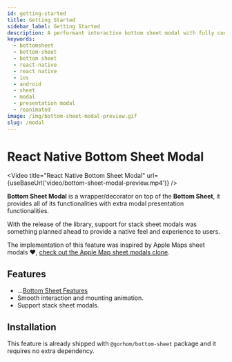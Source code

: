 ```yaml
---
id: getting-started
title: Getting Started
sidebar_label: Getting Started
description: A performant interactive bottom sheet modal with fully configurable options 🚀
keywords:
  - bottomsheet
  - bottom-sheet
  - bottom sheet
  - react-native
  - react native
  - ios
  - android
  - sheet
  - modal
  - presentation modal
  - reanimated
image: /img/bottom-sheet-modal-preview.gif
slug: /modal
---
```


# React Native Bottom Sheet Modal


<Video
  title="React Native Bottom Sheet Modal"
  url={useBaseUrl('video/bottom-sheet-modal-preview.mp4')}
/>

**Bottom Sheet Modal** is a wrapper/decorator on top of the **Bottom Sheet**, it provides all of its functionalities with extra modal presentation functionalities.

With the release of the library, support for stack sheet modals was something planned ahead to provide a native feel and experience to users.

The implementation of this feature was inspired by Apple Maps sheet modals ❤️, [check out the Apple Map sheet modals clone](https://github.com/gorhom/react-native-bottom-sheet/blob/master/example/bare/src/screens/integrations/MapExample.tsx).

## Features

- ...[Bottom Sheet Features](/#features)
- Smooth interaction and mounting animation.
- Support stack sheet modals.

## Installation

This feature is already shipped with `@gorhom/bottom-sheet` package and it requires no extra dependency.
